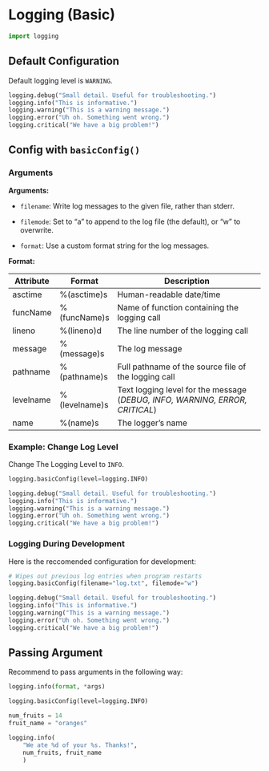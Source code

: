 # Logging (Basic)

```python
import logging
```

## Default Configuration

Default logging level is `WARNING`.

```python
logging.debug("Small detail. Useful for troubleshooting.")
logging.info("This is informative.")
logging.warning("This is a warning message.")
logging.error("Uh oh. Something went wrong.")
logging.critical("We have a big problem!")
```


## Config with `basicConfig()`

### Arguments

**Arguments:**

- `filename`: Write log messages to the given file, rather than stderr.

- `filemode`: Set to "a" to append to the log file (the default), or "w" to overwrite.

- `format`: Use a custom format string for the log messages.

**Format:**


| Attribute  | Format          | Description                                                                 |
|------------|-----------------|-----------------------------------------------------------------------------|
| asctime    | %(asctime)s     | Human-readable date/time                                                    |
| funcName   | %(funcName)s    | Name of function containing the logging call                                |
| lineno     | %(lineno)d      | The line number of the logging call                                         |
| message    | %(message)s     | The log message                                                             |
| pathname   | %(pathname)s    | Full pathname of the source file of the logging call                        |
| levelname  | %(levelname)s   | Text logging level for the message (*DEBUG, INFO, WARNING, ERROR, CRITICAL*) |
| name       | %(name)s        | The logger’s name                                                           |

### Example: Change Log Level

Change The Logging Level to `INFO`.

```python
logging.basicConfig(level=logging.INFO)
```

```python
logging.debug("Small detail. Useful for troubleshooting.")
logging.info("This is informative.")
logging.warning("This is a warning message.")
logging.error("Uh oh. Something went wrong.")
logging.critical("We have a big problem!")
```

### Logging During Development

Here is the reccomended configuration for development:

```python
# Wipes out previous log entries when program restarts
logging.basicConfig(filename="log.txt", filemode="w")
```

```python
logging.debug("Small detail. Useful for troubleshooting.")
logging.info("This is informative.")
logging.warning("This is a warning message.")
logging.error("Uh oh. Something went wrong.")
logging.critical("We have a big problem!")
```

## Passing Argument

Recommend to pass arguments in the following way:

```python
logging.info(format, *args)
```

```python
logging.basicConfig(level=logging.INFO)

num_fruits = 14
fruit_name = "oranges"

logging.info(
    "We ate %d of your %s. Thanks!",
    num_fruits, fruit_name
    )
```